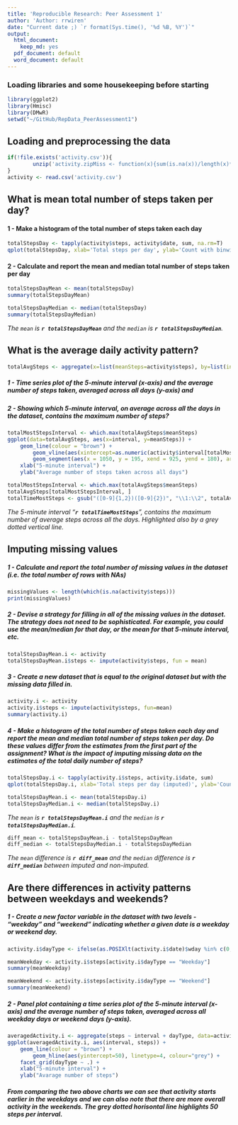 ---
title: 'Reproducible Research: Peer Assessment 1'
author: 'Author: rrwiren'
date: "Current date ;) `r format(Sys.time(), '%d %B, %Y')`"
output:
  html_document:
    keep_md: yes
  pdf_document: default
  word_document: default
---

### Loading libraries and some housekeeping before starting

```{r, warning=FALSE, message=FALSE}
library(ggplot2)
library(Hmisc)
library(DMwR)
setwd("~/GitHub/RepData_PeerAssessment1")
```

## Loading and preprocessing the data

```{r, results='markup', warning=TRUE, message=TRUE}
if(!file.exists('activity.csv')){
        unzip('activity.zipMiss <- function(x){sum(is.na(x))/length(x)*100}p')
}
activity <- read.csv('activity.csv')
```

## What is mean total number of steps taken per day?

#### 1 - Make a histogram of the total number of steps taken each day

```{r} 
totalStepsDay <- tapply(activity$steps, activity$date, sum, na.rm=T)
qplot(totalStepsDay, xlab='Total steps per day', ylab='Count with binwidth = 1000', binwidth=1000)
```

#### 2 - Calculate and report the mean and median total number of steps taken per day

```{r}
totalStepsDayMean <- mean(totalStepsDay)
summary(totalStepsDayMean)
```
```{r}
totalStepsDayMedian <- median(totalStepsDay)
summary(totalStepsDayMedian)
```

*The `mean` is **`r totalStepsDayMean`** and the `median` is **`r totalStepsDayMedian`**.*

## What is the average daily activity pattern?

```{r}
totalAvgSteps <- aggregate(x=list(meanSteps=activity$steps), by=list(interval=activity$interval), FUN=mean, na.rm=T)
```

##### 1 - Time series plot of the 5-minute interval (x-axis) and the average number of steps taken, averaged across all days (y-axis) and 
##### 2 - Showing which 5-minute interval, on average across all the days in the dataset, contains the maximum number of steps?

```{r}
totalMostStepsInterval <- which.max(totalAvgSteps$meanSteps)
ggplot(data=totalAvgSteps, aes(x=interval, y=meanSteps)) +
    geom_line(colour = "brown") +
        geom_vline(aes(xintercept=as.numeric(activity$interval[totalMostStepsInterval])), linetype=4, colour="grey") +
        geom_segment(aes(x = 1050, y = 195, xend = 925, yend = 180), arrow = arrow(length = unit(0.5, "cm"))) +
    xlab("5-minute interval") +
    ylab("Average number of steps taken across all days") 
```

```{r}
totalMostStepsInterval <- which.max(totalAvgSteps$meanSteps)
totalAvgSteps[totalMostStepsInterval, ]
totalTimeMostSteps <- gsub("([0-9]{1,2})([0-9]{2})", "\\1:\\2", totalAvgSteps[totalMostStepsInterval,'interval'])
```

*The 5-minute interval "**`r totalTimeMostSteps`**", contains the maximum number of average steps across all the days. Highlighted also by a grey dotted vertical line.*

## Imputing missing values

##### 1 - Calculate and report the total number of missing values in the dataset (i.e. the total number of rows with NAs)

```{r}
missingValues <- length(which(is.na(activity$steps)))
print(missingValues)
```

##### 2 - Devise a strategy for filling in all of the missing values in the dataset. The strategy does not need to be sophisticated. For example, you could use the mean/median for that day, or the mean for that 5-minute interval, etc.

```{r}
totalStepsDayMean.i <- activity
totalStepsDayMean.i$steps <- impute(activity$steps, fun = mean)
```

##### 3 - Create a new dataset that is equal to the original dataset but with the missing data filled in.

```{r}
activity.i <- activity
activity.i$steps <- impute(activity$steps, fun=mean)
summary(activity.i)
```

##### 4 - Make a histogram of the total number of steps taken each day and report the mean and median total number of steps taken per day. Do these values differ from the estimates from the first part of the assignment? What is the impact of imputing missing data on the estimates of the total daily number of steps?

```{r}
totalStepsDay.i <- tapply(activity.i$steps, activity.i$date, sum)
qplot(totalStepsDay.i, xlab='Total steps per day (imputed)', ylab='Count with binwith = 1000', binwidth=1000)
```

```{r}
totalStepsDayMean.i <- mean(totalStepsDay.i)
totalStepsDayMedian.i <- median(totalStepsDay.i)
```

*The `mean` is **`r totalStepsDayMean.i`** and the `median` is **`r totalStepsDayMedian.i`**.*

```{r}
diff_mean <- totalStepsDayMean.i - totalStepsDayMean
diff_median <- totalStepsDayMedian.i - totalStepsDayMedian
```
*The `mean` difference is **`r diff_mean`** and the `median` difference is **`r diff_median`** between imputed and non-imputed.*

## Are there differences in activity patterns between weekdays and weekends?

##### 1 - Create a new factor variable in the dataset with two levels - "weekday" and "weekend" indicating whether a given date is a weekday or weekend day.

```{r}
activity.i$dayType <- ifelse(as.POSIXlt(activity.i$date)$wday %in% c(0,6), 'Weekend', 'Weekday')
``` 

```{r}
meanWeekday <- activity.i$steps[activity.i$dayType == "Weekday"]
summary(meanWeekday)
``` 
```{r}
meanWeekend <- activity.i$steps[activity.i$dayType == "Weekend"]
summary(meanWeekend)
``` 

##### 2 - Panel plot containing a time series plot of the 5-minute interval (x-axis) and the average number of steps taken, averaged across all weekday days or weekend days (y-axis).

```{r}
averagedActivity.i <- aggregate(steps ~ interval + dayType, data=activity.i, mean)
ggplot(averagedActivity.i, aes(interval, steps)) + 
    geom_line(colour = "brown") +
        geom_hline(aes(yintercept=50), linetype=4, colour="grey") +
    facet_grid(dayType ~ .) +
    xlab("5-minute interval") + 
    ylab("Avarage number of steps")
```

##### From comparing the two above charts we can see that activity starts earlier in the weekdays and we can also note that there are more overall activity in the weekends. The grey dotted horisontal line highlights 50 steps per interval.
